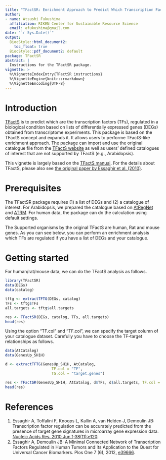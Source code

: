 ```yaml
---
title: "TFactSR: Enrichment Approach to Predict Which Transcription Factors Are Regulated"
author:
- name: Atsushi Fukushima
  affiliation: RIKEN Center for Sustainable Resource Science
  email: afukushima@gmail.com
date: "`r Sys.Date()`"
output:
  BiocStyle::html_document2:
    toc_float: true
  BiocStyle::pdf_document2: default
package: TFactSR
abstract: |
  Instructions for the TFactSR package.
vignette: >
  %\VignetteIndexEntry{TFactSR instructions}
  %\VignetteEngine{knitr::rmarkdown}
  %\VignetteEncoding{UTF-8}
---
```


# Introduction
  [TFactS](http://www.tfacts.org/) is to predict which are the transcription factors (TFs), regulated in a biological condition based on lists of differentially expressed genes (DEGs) obtained from transcriptome experiments. This package is based on the TFactS concept and expands it. It allows users to performe TFactS-like enrichment approach. The package can import and use the original catalogue file from the [TFactS website](http://www.tfacts.org/) as well as users' defined catalogues of interest that are not supported by TFactS (e.g., Arabidopsis).

  This vignette is largely based on the [TFactS manual](http://www.tfacts.org/TFactS-new/TFactS-v2/index1.html). For the details about TFactS, please also see [the original paper by Essaghir et al. (2010)](https://academic.oup.com/nar/article-lookup/doi/10.1093/nar/gkq149).

# Prerequisites
The TFactSR package requires (1) a list of DEGs and (2) a catalogue of interest. For Arabidopsis, we prepared the catalogue based on [AtRegNet](http://arabidopsis.med.ohio-state.edu/) and [ATRM](http://atrm.cbi.pku.edu.cn/). For human data, the package can do the calculation using default settings. 

The Supported organisms by the original TFactS are human, Rat and mouse genes. As you can see below,  you can perform an enrichment analysis which TFs are regulated if you have a list of DEGs and your catalogue. 

# Getting started

For human/rat/mouse data, we can do the TFactS analysis as follows.

```R
library(TFactSR)
data(DEGs)
data(catalog)

tftg <- extractTFTG(DEGs, catalog)
TFs <- tftg$TFs
all.targets <- tftg$all.targets

res <- TFactSR(DEGs, catalog, TFs, all.targets)
head(res)
```

Using the option "TF.col" and "TF.col", we can specify the target column of your catalogue dataset. Carefully you have to choose the TF-target relationships as follows.

```R
data(AtCatalog)
data(GenesUp_SH1H)

d <- extractTFTG(GenesUp_SH1H, AtCatalog,
                     TF.col = "TF",
                     TG.col = "target.genes")

res <- TFactSR(GenesUp_SH1H, AtCatalog, d$TFs, d$all.targets, TF.col = "TF")
head(res)
```



# References
1. Essaghir A, Toffalini F, Knoops L, Kallin A, van Helden J, Demoulin JB: Transcription factor regulation can be accurately predicted from the presence of target gene signatures in microarray gene expression data. [Nucleic Acids Res. 2010 Jun 1;38(11):e120](https://academic.oup.com/nar/article-lookup/doi/10.1093/nar/gkq149).
2. Essaghir A, Demoulin JB: A Minimal Connected Network of Transcription Factors Regulated in Human Tumors and Its Application to the Quest for Universal Cancer Biomarkers. Plos One 7 (6), 2012, [e39666](http://journals.plos.org/plosone/article?id=10.1371/journal.pone.0039666).

